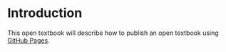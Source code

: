 # Introduction

This open textbook will describe how to publish an open textbook using [GitHub Pages](https://pages.github.com/).
